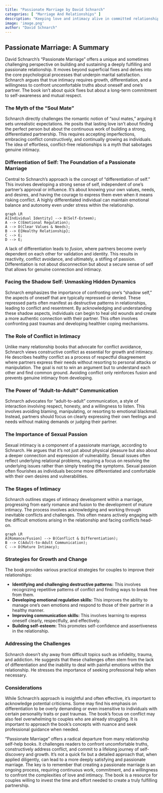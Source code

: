 ```yaml
---
title: "Passionate Marriage by David Schnarch"
categories: [ "Marriage And Relationships" ]
description: "Keeping love and intimacy alive in committed relationships"
image: 'image.png'
author: "David Schnarch"
---
```

## Passionate Marriage: A Summary

David Schnarch's "Passionate Marriage" offers a unique and sometimes challenging perspective on building and sustaining a deeply fulfilling and passionate relationship.  It moves beyond superficial fixes and delves into the core psychological processes that underpin marital satisfaction.  Schnarch argues that true intimacy requires growth, differentiation, and a willingness to confront uncomfortable truths about oneself and one's partner.  The book isn't about quick fixes but about a long-term commitment to self-awareness and mutual respect.

### The Myth of the "Soul Mate"

Schnarch directly challenges the romantic notion of "soul mates," arguing it sets unrealistic expectations.  He posits that lasting love isn't about finding the perfect person but about the continuous work of building a strong, differentiated partnership.  This requires accepting imperfections, embracing conflict constructively, and continually growing as individuals.  The idea of effortless, conflict-free relationships is a myth that sabotages genuine intimacy.


### Differentiation of Self: The Foundation of a Passionate Marriage

Central to Schnarch's approach is the concept of "differentiation of self."  This involves developing a strong sense of self, independent of one's partner's approval or influence.  It's about knowing your own values, needs, and desires, and having the courage to express them even when it means risking conflict.  A highly differentiated individual can maintain emotional balance and autonomy even under stress within the relationship.

```mermaid
graph LR
A[Individual Identity] --> B(Self-Esteem);
A --> C(Emotional Regulation);
A --> D(Clear Values & Needs);
B --> E{Healthy Relationship};
C --> E;
D --> E;
```

A lack of differentiation leads to *fusion*, where partners become overly dependent on each other for validation and identity.  This results in reactivity, conflict avoidance, and ultimately, a stifling of passion.  Differentiation is not about disconnection but about a secure sense of self that allows for genuine connection and intimacy.

###  Facing the Shadow Self:  Unmasking Hidden Dynamics

Schnarch emphasizes the importance of confronting one's "shadow self," the aspects of oneself that are typically repressed or denied.  These repressed parts often manifest as destructive patterns in relationships, leading to conflict and resentment.  By acknowledging and understanding these shadow aspects, individuals can begin to heal old wounds and create a more authentic connection with their partner. This often involves confronting past traumas and developing healthier coping mechanisms.

###  The Role of Conflict in Intimacy

Unlike many relationship books that advocate for conflict avoidance, Schnarch views constructive conflict as essential for growth and intimacy. He describes healthy conflict as a process of respectful disagreement where partners express their needs without resorting to personal attacks or manipulation. The goal is not to win an argument but to understand each other and find common ground. Avoiding conflict only reinforces fusion and prevents genuine intimacy from developing.


###  The Power of "Adult-to-Adult" Communication

Schnarch advocates for "adult-to-adult" communication, a style of interaction involving respect, honesty, and a willingness to listen. This involves avoiding blaming, manipulating, or resorting to emotional blackmail. Instead, partners should focus on clearly expressing their own feelings and needs without making demands or judging their partner.

###  The Importance of  Sexual Passion

Sexual intimacy is a component of a passionate marriage, according to Schnarch. He argues that it's not just about physical pleasure but also about a deeper connection and expression of vulnerability. Sexual issues often reflect underlying relational problems, requiring a focus on resolving the underlying issues rather than simply treating the symptoms. Sexual passion often flourishes as individuals become more differentiated and comfortable with their own desires and vulnerabilities.


###  The Stages of Intimacy

Schnarch outlines stages of intimacy development within a marriage, progressing from early romance and fusion to the development of mature intimacy. The process involves acknowledging and working through inevitable conflicts and challenges. This often means actively engaging with the difficult emotions arising in the relationship and facing conflicts head-on. 

```mermaid
graph LR
A[Romance/Fusion] --> B(Conflict & Differentiation);
B --> C(Adult-to-Adult Communication);
C --> D(Mature Intimacy);
```


###  Strategies for Growth and Change

The book provides various practical strategies for couples to improve their relationships:

* **Identifying and challenging destructive patterns:**  This involves recognizing repetitive patterns of conflict and finding ways to break free from them.
* **Developing emotional regulation skills:** This improves the ability to manage one's own emotions and respond to those of their partner in a healthy manner.
* **Improving communication skills:** This involves learning to express oneself clearly, respectfully, and effectively.
* **Building self-esteem:**  This promotes self-confidence and assertiveness in the relationship.

###  Addressing the Challenges

Schnarch doesn’t shy away from difficult topics such as infidelity, trauma, and addiction.  He suggests that these challenges often stem from the lack of differentiation and the inability to deal with painful emotions within the relationship.  He stresses the importance of seeking professional help when necessary.

### Considerations

While Schnarch's approach is insightful and often effective, it's important to acknowledge potential criticisms. Some may find his emphasis on differentiation to be overly demanding or even insensitive to individuals with certain personality traits or past traumas. The book's focus on conflict may also feel overwhelming to couples who are already struggling. It is important to approach the book's concepts with nuance and seek professional guidance when needed.



"Passionate Marriage" offers a radical departure from many relationship self-help books. It challenges readers to confront uncomfortable truths, constructively address conflict, and commit to a lifelong journey of self-discovery and growth. It's not a quick fix but a detailed approach that, when applied diligently, can lead to a more deeply satisfying and passionate marriage. The key is to remember that creating a passionate marriage is an ongoing process, requiring continuous work, commitment, and a willingness to confront the complexities of love and intimacy. The book is a resource for couples willing to invest the time and effort needed to create a truly fulfilling partnership.

